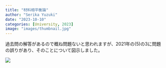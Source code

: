 ```yaml
---
title: "材料相平衡論"
author: "Serika Yuzuki"
date: "2023-10-10"
categories: [University, 2023]
image: "images/thumbnail.jpg"
---
```


過去問の解答があるので概ね問題ないと思われますが、2021年の(5)の3に問題の誤りがあり、そのことについて図示しました。

![](images/%E7%9B%B8%E5%B9%B3%E8%A1%A1%E8%AB%96/1.png)
